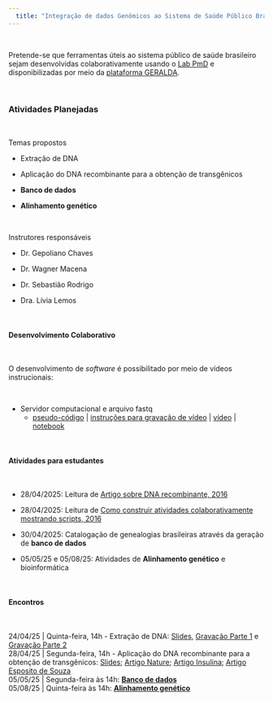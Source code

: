 ```yaml
---
  title: "Integração de dados Genômicos ao Sistema de Saúde Público Brasileiro (SUS)"
---
```


\

Pretende-se que ferramentas úteis ao sistema público de saúde brasileiro sejam desenvolvidas colaborativamente usando o [Lab PmD](lab-virtual.html) e disponibilizadas por meio da [plataforma GERALDA](https://geraldo-br.netlify.app/pmd).

\

### Atividades Planejadas

\

Temas propostos

* Extração de DNA

* Aplicação do DNA recombinante para a obtenção de transgênicos 

* **Banco de dados** 

* **Alinhamento genético**

\

Instrutores responsáveis

* Dr. Gepoliano Chaves

* Dr. Wagner Macena

* Dr. Sebastião Rodrigo

* Dra. Lívia Lemos


\


#### Desenvolvimento Colaborativo

\

O desenvolvimento de *software* é possibilitado por meio de vídeos instrucionais:

\

* Servidor computacional e arquivo fastq 
  + [pseudo-código](https://docs.google.com/document/d/1TBsntWO8cCpHQ9YkvlUwXkXHqAkoKPlVBxtltosAAPs/edit?tab=t.0#heading=h.sc3873h8qqnu) | [instruções para gravação de vídeo](https://docs.google.com/document/d/161PbOhDUD06T_ALjTlTGr_N2WFCFryxUf2OS1HtTWro/edit?usp=sharing) | [vídeo](https://drive.google.com/file/d/1FYhk2wx59oGGtiQwGLOjLbkj48nBlq9v/view?usp=sharing) | [notebook](https://bioinformatics-bridge-course.netlify.app/align-extract-counts#download-fastq-file)
  
\
  
#### Atividades para estudantes

\

* 28/04/2025: Leitura de [Artigo sobre DNA recombinante, 2016](https://drive.google.com/file/d/1F1fUyGFlYZkSJw10gLZdUVN5DwoLO29s/view?usp=sharing)

* 28/04/2025: Leitura de [Como construir atividades colaborativamente mostrando scripts, 2016](https://drive.google.com/file/d/1F1fUyGFlYZkSJw10gLZdUVN5DwoLO29s/view?usp=sharing)

* 30/04/2025: Catalogação de genealogias brasileiras através da geração de **banco de dados**

* 05/05/25 e 05/08/25: Atividades de **Alinhamento genético** e bioinformática

\

#### Encontros

\

24/04/25 | Quinta-feira, 14h - Extração de DNA: [Slides](https://docs.google.com/presentation/d/1CDvot01DESUGmTz_N9yecDO7wTh2dm7u/edit?usp=sharing&ouid=118102085428546980704&rtpof=true&sd=true), [Gravação Parte 1](https://drive.google.com/file/d/1yRgUjFW8coLZmfc8rLnv7_xxY3PTrxvT/view?usp=sharing) e [Gravação Parte 2](https://drive.google.com/file/d/1m0-i0MOAqLjl18Iyx9wQClLGBm9REkLV/view?usp=sharing) \
28/04/25 | Segunda-feira, 14h - Aplicação do DNA recombinante para a obtenção de transgênicos: [Slides](https://shorturl.at/UMKRs); [Artigo Nature](https://shorturl.at/GUAaN); [Artigo Insulina](https://shorturl.at/8b8zZ); [Artigo Esposito de Souza](https://shorturl.at/EWO9S) \
05/05/25 | Segunda-feira às 14h: [**Banco de dados**](https://docs.google.com/presentation/d/1xQn8HpktC6X_vY-EUfFcSA8dia70pMxj/edit?usp=sharing&ouid=103625408686346070691&rtpof=true&sd=true)\
05/08/25 | Quinta-feira às  14h: [**Alinhamento genético**](https://bioinfo-ufsb-website.netlify.app/alinhamento_analise_sequencias)








